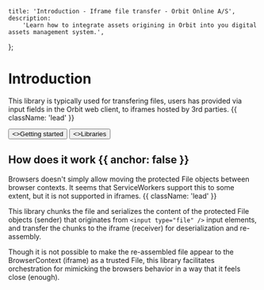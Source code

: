 
	title: 'Introduction - Iframe file transfer - Orbit Online A/S',
	description:
		'Learn how to integrate assets origining in Orbit into you digital assets management system.',
};

<HeroPattern />

# Introduction

This library is typically used for transfering files, users has provided via input fields in the Orbit web client, to iframes hosted by 3rd parties. {{ className: 'lead' }}

<div className="not-prose mb-16 mt-6 flex gap-3">
	<Button href="/getting-started" arrow="right">
		<>Getting started</>
	</Button>
	<Button href="/sdks" variant="outline">
		<>Libraries</>
	</Button>
</div>

## How does it work {{ anchor: false }}

Browsers doesn't simply allow moving the protected File objects between browser contexts. It seems that ServiceWorkers support this to some extent, but it is not supported in iframes. {{ className: 'lead' }}

This library chunks the file and serializes the content of the protected File objects (sender) that originates from `<input type="file" />` input elements, and transfer the chunks to the iframe (receiver) for deserialization and re-assembly.

Though it is not possible to make the re-assembled file appear to the BrowserContext (iframe) as a trusted File, this library facilitates orchestration for mimicking the browsers behavior in a way that it feels close (enough).
